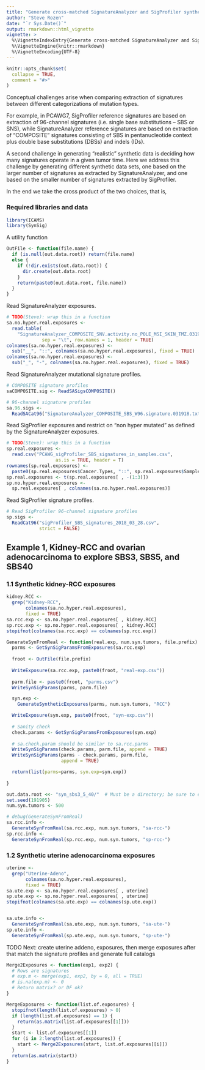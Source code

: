 ```yaml
---
title: "Generate cross-matched SignatureAnalyzer and SigProfiler synthetic data"
author: "Steve Rozen"
date: "`r Sys.Date()`"
output: rmarkdown::html_vignette
vignette: >
  %\VignetteIndexEntry{Generate cross-matched SignatureAnalyzer and SigProfiler synthetic data}
  %\VignetteEngine{knitr::rmarkdown}
  %\VignetteEncoding{UTF-8}
---
```


```r
knitr::opts_chunk$set(
  collapse = TRUE,
  comment = "#>"
)
```

Conceptual challenges arise when comparing extraction of signatures between
different categorizations of mutation types.  

For example, in PCAWG7, SigProfiler reference signatures are based on
extraction of 96-channel signatures (i.e. single base substitutions -- SBS or SNS),
while SignatureAnalyzer reference signatures  are based on extraction of
"COMPOSITE" signatures consisting of SBS in pentanucleotide context plus
double base substitutions (DBSs) and indels (IDs).

A second challenge in generating "realistic" synthetic data is deciding
how many signatures operate in a given tumor time. Here we address
this challenge by generating different synthetic data sets, one
based on the larger number of signatures as extracted by
SignatureAnalyzer, and one based on the smaller number of signatures
extracted by SigProfiler.

In the end we take the cross product of the two choices, that is,
\verbatim{
 {96-channel, COMPOSITE} X {SignatureAnalyzer-attributions, SigProfiler-attributions}
}

### Required libraries and data

```r
library(ICAMS)
library(SynSig)
```

A utility function

```r
OutFile <- function(file.name) {
  if (is.null(out.data.root)) return(file.name)
  else {
    if (!dir.exists(out.data.root)) {
      dir.create(out.data.root)
    }
    return(paste0(out.data.root, file.name))
  }
}
```

Read SignatureAnalyzer exposures.

```r

# TODO(Steve): wrap this in a function
sa.no.hyper.real.exposures <- 
  read.table(
    "SignatureAnalyzer_COMPOSITE_SNV.activity.no_POLE_MSI_SKIN_TMZ.031918.txt",
             sep = "\t", row.names = 1, header = TRUE)
colnames(sa.no.hyper.real.exposures) <-
  sub("__", "::", colnames(sa.no.hyper.real.exposures), fixed = TRUE)
colnames(sa.no.hyper.real.exposures) <-
  sub("_", "-", colnames(sa.no.hyper.real.exposures), fixed = TRUE)
```

Read SignatureAnalyzer mutational signature profiles.

```r
                           
# COMPOSITE signature profiles
saCOMPOSITE.sig <- ReadSASigsCOMPOSITE()

# 96-channel signature profiles
sa.96.sigs <- 
  ReadSACat96("SignatureAnalyzer_COMPOSITE_SBS_W96.signature.031918.txt")
```

Read SigProfiler exposures and restrict on "non hyper mutated" as
defined by the SignatureAnalyzer exposures.

```r
# TODO(Steve): wrap this in a function
sp.real.exposures <-
  read.csv("PCAWG_sigProfiler_SBS_signatures_in_samples.csv",
                  as.is = TRUE, header = T)
rownames(sp.real.exposures) <-
  paste0(sp.real.exposures$Cancer.Types, "::", sp.real.exposures$Sample.Names)
sp.real.exposures <- t(sp.real.exposures[ , -(1:3)])
sp.no.hyper.real.exposures <- 
  sp.real.exposures[ , colnames(sa.no.hyper.real.exposures)]
```

Read SigProfiler signature profiles.

```r
# Read SigProfiler 96-channel signature profiles
sp.sigs <-
  ReadCat96("sigProfiler_SBS_signatures_2018_03_28.csv",
            strict = FALSE)
```

## Example 1, Kidney-RCC and ovarian adenocarcinoma to explore SBS3, SBS5, and SBS40


### 1.1 Synthetic kidney-RCC exposures

```r
kidney.RCC <-
  grep("Kidney-RCC", 
       colnames(sa.no.hyper.real.exposures),
       fixed = TRUE)
sa.rcc.exp <- sa.no.hyper.real.exposures[ , kidney.RCC]
sp.rcc.exp <- sp.no.hyper.real.exposures[ , kidney.RCC]
stopifnot(colnames(sa.rcc.exp) == colnames(sp.rcc.exp))

GenerateSynFromReal <- function(real.exp, num.syn.tumors, file.prefix) {
  parms <- GetSynSigParamsFromExposures(sa.rcc.exp)
  
  froot <- OutFile(file.prefix)
  
  WriteExposure(sa.rcc.exp, paste0(froot, "real-exp.csv"))
  
  parm.file <- paste0(froot, "parms.csv")
  WriteSynSigParams(parms, parm.file)

  syn.exp <- 
    GenerateSyntheticExposures(parms, num.syn.tumors, "RCC")

  WriteExposure(syn.exp, paste0(froot, "syn-exp.csv"))
  
  # Sanity check
  check.params <- GetSynSigParamsFromExposures(syn.exp)
  
  # sa.check.param should be similar to sa.rcc.parms
  WriteSynSigParams(check.params, parm.file, append = TRUE)
  WriteSynSigParams(parms - check.params, parm.file,
                    append = TRUE)

  return(list(parms=parms, syn.exp=syn.exp))
  
}

out.data.root <<- "syn_sbs3_5_40/"  # Must be a directory; be sure to end in "/"
set.seed(191905)
num.syn.tumors <- 500

# debug(GenerateSynFromReal)
sa.rcc.info <-
  GenerateSynFromReal(sa.rcc.exp, num.syn.tumors, "sa-rcc-")
sp.rcc.info <-
  GenerateSynFromReal(sp.rcc.exp, num.syn.tumors, "sp-rcc-")

```

### 1.2 Synthetic uterine adenocarcinoma exposures

```r
uterine <-
  grep("Uterine-Adeno", 
       colnames(sa.no.hyper.real.exposures),
       fixed = TRUE)
sa.ute.exp <- sa.no.hyper.real.exposures[ , uterine]
sp.ute.exp <- sp.no.hyper.real.exposures[ , uterine]
stopifnot(colnames(sa.ute.exp) == colnames(sp.ute.exp))


sa.ute.info <-
  GenerateSynFromReal(sa.ute.exp, num.syn.tumors, "sa-ute-")
sp.ute.info <-
  GenerateSynFromReal(sp.ute.exp, num.syn.tumors, "sp-ute-")

```

TODO Next: create uterine addeno, exposures, then merge exposures
after that match the signature profiles and generate full catalogs

```r
Merge2Exposures <- function(exp1, exp2) {
  # Rows are signatures
  # exp.m <- merge(exp1, exp2, by = 0, all = TRUE)
  # is.na(exp.m) <- 0
  # Return matrix? or DF ok?
}

MergeExposures <- function(list.of.exposures) {
  stopifnot(length(list.of.exposures) > 0) 
  if (length(list.of.exposures) == 1) {
    return(as.matrix(list.of.exposures[[1]]))
  }
  start <- list.of.exposures[[1]]
  for (i in 2:length(list.of.exposures)) {
    start <- Merge2Exposures(start, list.of.exposures[[i]])
  }
  return(as.matrix(start))
}

```
